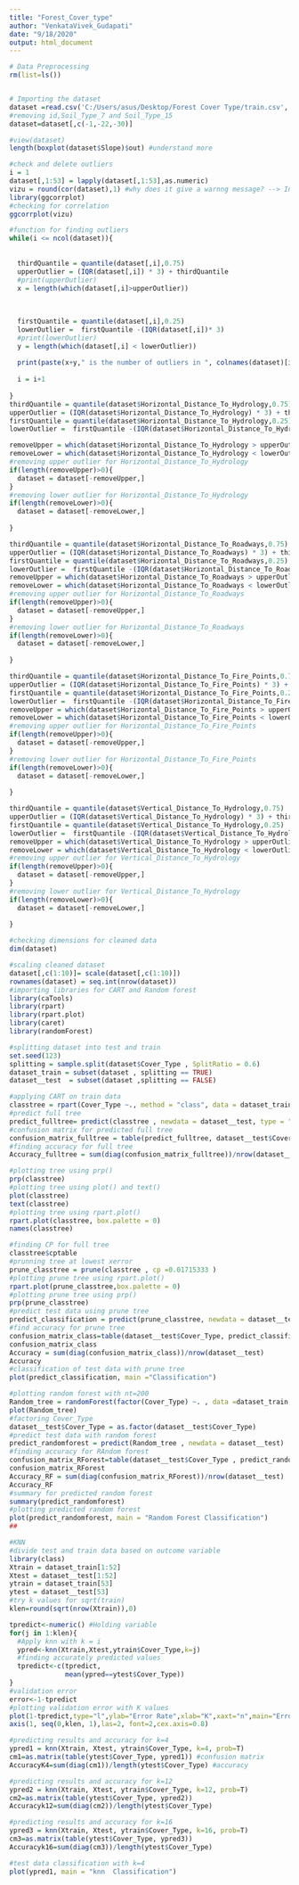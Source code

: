 ```yaml
---
title: "Forest_Cover_type"
author: "VenkataVivek_Gudapati"
date: "9/18/2020"
output: html_document
---
```


```r
# Data Preprocessing
rm(list=ls())


# Importing the dataset
dataset =read.csv('C:/Users/asus/Desktop/Forest Cover Type/train.csv', head=T, stringsAsFactors=F, na.strings='')
#removing id,Soil_Type_7 and Soil_Type_15
dataset=dataset[,c(-1,-22,-30)]

#view(dataset)
length(boxplot(dataset$Slope)$out) #understand more

#check and delete outliers
i = 1
dataset[,1:53] = lapply(dataset[,1:53],as.numeric)
vizu = round(cor(dataset),1) #why does it give a warnng message? --> In cor(dataset) : the standard deviation is zero
library(ggcorrplot)
#checking for correlation
ggcorrplot(vizu)
```
```r
#function for finding outliers
while(i <= ncol(dataset)){
  
  
  thirdQuantile = quantile(dataset[,i],0.75)
  upperOutlier = (IQR(dataset[,i]) * 3) + thirdQuantile
  #print(upperOutlier)
  x = length(which(dataset[,i]>upperOutlier))
  
  
  
  firstQuantile = quantile(dataset[,i],0.25)
  lowerOutlier =  firstQuantile -(IQR(dataset[,i])* 3)
  #print(lowerOutlier)
  y = length(which(dataset[,i] < lowerOutlier))
  
  print(paste(x+y," is the number of outliers in ", colnames(dataset)[i]))
  
  i = i+1
  
}
thirdQuantile = quantile(dataset$Horizontal_Distance_To_Hydrology,0.75)
upperOutlier = (IQR(dataset$Horizontal_Distance_To_Hydrology) * 3) + thirdQuantile
firstQuantile = quantile(dataset$Horizontal_Distance_To_Hydrology,0.25)
lowerOutlier =  firstQuantile -(IQR(dataset$Horizontal_Distance_To_Hydrology)* 3)

removeUpper = which(dataset$Horizontal_Distance_To_Hydrology > upperOutlier)
removeLower = which(dataset$Horizontal_Distance_To_Hydrology < lowerOutlier)
#removing upper outlier for Horizontal_Distance_To_Hydrology
if(length(removeUpper)>0){
  dataset = dataset[-removeUpper,]
}
#removing lower outlier for Horizontal_Distance_To_Hydrology
if(length(removeLower)>0){
  dataset = dataset[-removeLower,]
  
}

thirdQuantile = quantile(dataset$Horizontal_Distance_To_Roadways,0.75)
upperOutlier = (IQR(dataset$Horizontal_Distance_To_Roadways) * 3) + thirdQuantile
firstQuantile = quantile(dataset$Horizontal_Distance_To_Roadways,0.25)
lowerOutlier =  firstQuantile -(IQR(dataset$Horizontal_Distance_To_Roadways)* 3)
removeUpper = which(dataset$Horizontal_Distance_To_Roadways > upperOutlier)
removeLower = which(dataset$Horizontal_Distance_To_Roadways < lowerOutlier)
#removing upper outlier for Horizontal_Distance_To_Roadways
if(length(removeUpper)>0){
  dataset = dataset[-removeUpper,]
}
#removing lower outlier for Horizontal_Distance_To_Roadways
if(length(removeLower)>0){
  dataset = dataset[-removeLower,]
  
}

thirdQuantile = quantile(dataset$Horizontal_Distance_To_Fire_Points,0.75)
upperOutlier = (IQR(dataset$Horizontal_Distance_To_Fire_Points) * 3) + thirdQuantile
firstQuantile = quantile(dataset$Horizontal_Distance_To_Fire_Points,0.25)
lowerOutlier =  firstQuantile -(IQR(dataset$Horizontal_Distance_To_Fire_Points)* 3)
removeUpper = which(dataset$Horizontal_Distance_To_Fire_Points > upperOutlier)
removeLower = which(dataset$Horizontal_Distance_To_Fire_Points < lowerOutlier)
#removing upper outlier for Horizontal_Distance_To_Fire_Points
if(length(removeUpper)>0){
  dataset = dataset[-removeUpper,]
}
#removing lower outlier for Horizontal_Distance_To_Fire_Points
if(length(removeLower)>0){
  dataset = dataset[-removeLower,]
  
}

thirdQuantile = quantile(dataset$Vertical_Distance_To_Hydrology,0.75)
upperOutlier = (IQR(dataset$Vertical_Distance_To_Hydrology) * 3) + thirdQuantile
firstQuantile = quantile(dataset$Vertical_Distance_To_Hydrology,0.25)
lowerOutlier =  firstQuantile -(IQR(dataset$Vertical_Distance_To_Hydrology)* 3)
removeUpper = which(dataset$Vertical_Distance_To_Hydrology > upperOutlier)
removeLower = which(dataset$Vertical_Distance_To_Hydrology < lowerOutlier)
#removing upper outlier for Vertical_Distance_To_Hydrology
if(length(removeUpper)>0){
  dataset = dataset[-removeUpper,]
}
#removing lower outlier for Vertical_Distance_To_Hydrology
if(length(removeLower)>0){
  dataset = dataset[-removeLower,]
  
}
```
```r
#checking dimensions for cleaned data
dim(dataset)

#scaling cleaned dataset
dataset[,c(1:10)]= scale(dataset[,c(1:10)])
rownames(dataset) = seq.int(nrow(dataset))
#importing libraries for CART and Random forest
library(caTools)
library(rpart)
library(rpart.plot)
library(caret)
library(randomForest)

#splitting dataset into test and train
set.seed(123)
splitting = sample.split(dataset$Cover_Type , SplitRatio = 0.6)
dataset_train = subset(dataset , splitting == TRUE)
dataset__test  = subset(dataset ,splitting == FALSE)
```
```r
#applying CART on train data
classtree = rpart(Cover_Type ~., method = "class", data = dataset_train )
#predict full tree
predict_fulltree= predict(classtree , newdata = dataset__test, type = "class")
#confusion matrix for predicted full tree
confusion_matrix_fulltree = table(predict_fulltree, dataset__test$Cover_Type)
#finding accuracy for full tree
Accuracy_fulltree = sum(diag(confusion_matrix_fulltree))/nrow(dataset__test)

#plotting tree using prp()
prp(classtree)
#plotting tree using plot() and text()
plot(classtree)
text(classtree)
#plotting tree using rpart.plot()
rpart.plot(classtree, box.palette = 0)
names(classtree)
```
```r
#finding CP for full tree
classtree$cptable
#prunning tree at lowest xerror 
prune_classtree = prune(classtree , cp =0.01715333 )
#plotting prune tree using rpart.plot()
rpart.plot(prune_classtree,box.palette = 0)
#plotting prune tree using prp()
prp(prune_classtree)
#predict test data using prune tree
predict_classification = predict(prune_classtree, newdata = dataset__test, type = "class")
#find accuracy for prune tree
confusion_matrix_class=table(dataset__test$Cover_Type, predict_classification)
confusion_matrix_class
Accuracy = sum(diag(confusion_matrix_class))/nrow(dataset__test)
Accuracy
#classification of test data with prune tree
plot(predict_classification, main ="Classification")
```
```r
#plotting random forest with nt=200
Random_tree = randomForest(factor(Cover_Type) ~. , data =dataset_train,ntree=200 )
plot(Random_tree)
#factoring Cover_Type
dataset__test$Cover_Type = as.factor(dataset__test$Cover_Type)
#predict test data with random forest
predict_randomforest = predict(Random_tree , newdata = dataset__test)
#finding accuracy for RAndom forest
confusion_matrix_RForest=table(dataset__test$Cover_Type , predict_randomforest)
confusion_matrix_RForest
Accuracy_RF = sum(diag(confusion_matrix_RForest))/nrow(dataset__test)
Accuracy_RF
#summary for predicted random forest
summary(predict_randomforest)
#plotting predicted random forest
plot(predict_randomforest, main = "Random Forest Classification")
##
```


```r
#KNN
#divide test and train data based on outcome variable
library(class)
Xtrain = dataset_train[1:52]
Xtest = dataset__test[1:52]
ytrain = dataset_train[53]
ytest = dataset__test[53]
#try k values for sqrt(train)
klen=round(sqrt(nrow(Xtrain)),0)

tpredict<-numeric() #Holding variable
for(j in 1:klen){
  #Apply knn with k = i
  ypred<-knn(Xtrain,Xtest,ytrain$Cover_Type,k=j)
  #finding accurately predicted values
  tpredict<-c(tpredict,
              mean(ypred==ytest$Cover_Type))
}
#validation error
error<-1-tpredict
#plotting validation error with K values
plot(1-tpredict,type="l",ylab="Error Rate",xlab="K",xaxt="n",main="Error Rate for cover type With Varying K")
axis(1, seq(0,klen, 1),las=2, font=2,cex.axis=0.8)

#predicting results and accuracy for k=4
ypred1 = knn(Xtrain, Xtest, ytrain$Cover_Type, k=4, prob=T)
cm1=as.matrix(table(ytest$Cover_Type, ypred1)) #confusion matrix
AccuracyK4=sum(diag(cm1))/length(ytest$Cover_Type) #accuracy

#predicting results and accuracy for k=12
ypred2 = knn(Xtrain, Xtest, ytrain$Cover_Type, k=12, prob=T)
cm2=as.matrix(table(ytest$Cover_Type, ypred2))
Accuracyk12=sum(diag(cm2))/length(ytest$Cover_Type)

#predicting results and accuracy for k=16
ypred3 = knn(Xtrain, Xtest, ytrain$Cover_Type, k=16, prob=T)
cm3=as.matrix(table(ytest$Cover_Type, ypred3))
Accuracyk16=sum(diag(cm3))/length(ytest$Cover_Type)

#test data classification with k=4
plot(ypred1, main = "knn  Classification")
```